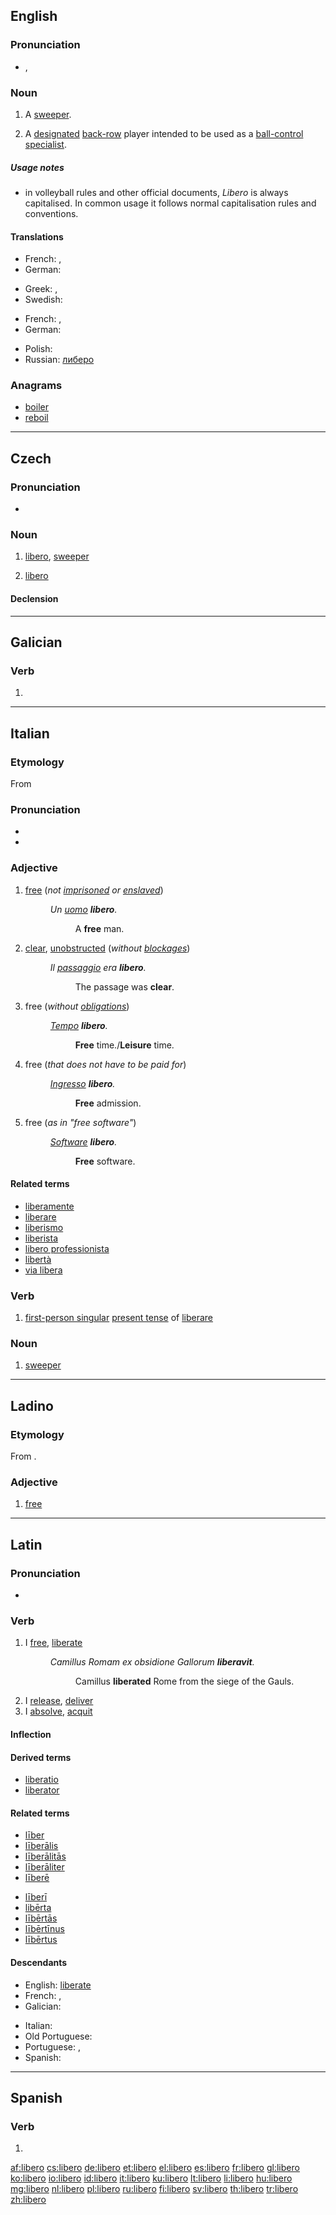 {{also|libéro|Libero}}
==English==

===Pronunciation===
* {{a|UK}} {{IPA|/ˈlɪbɛɹəʊ/}}, {{X-SAMPA|/"lIbEr@U/}}

===Noun===
{{en-noun}}

# {{context|football}} A [[sweeper]].
# {{context|volleyball}} A [[designated]] [[back-row]] player intended to be used as a [[ball control|ball-control]] [[specialist]].

=====Usage notes=====
* {{sense|volleyball}} in volleyball rules and other official documents, ''Libero'' is always capitalised. In common usage it follows normal capitalisation rules and conventions. 

====Translations====
{{trans-top|football player}}
* French: {{t+|fr|libero|m}}, {{t+|fr|libéro|m}}
* German: {{t+|de|Libero|m}}
{{trans-mid}}
* Greek: {{t+|el|λίμπερο|sc=Grek}}, {{t+|el|ελεύθερος|sc=Grek}}
* Swedish: {{t+|sv|libero|c}}
{{trans-bottom}}

{{trans-top|volleyball player}}
* French: {{t+|fr|libero|m}}, {{t+|fr|libéro|m}}
* German: {{t+|de|Libero|m}}
{{trans-mid}}
* Polish: {{t+|pl|libero|m}}
* Russian: [[либеро]]
{{trans-bottom}}

===Anagrams===
* [[boiler#English|boiler]]
* [[reboil#English|reboil]]

----

==Czech==

===Pronunciation===
* {{IPA|/lɪbɛrɔ/|lang=cs}}

===Noun===
{{cs-noun|g=n}}

# {{context|soccer|lang=cs}} [[libero#English|libero]], [[sweeper]]
# {{context|volleyball|lang=cs}} [[libero#English|libero]] {{gloss|designated back-row player specialized in defensive skills}}

====Declension====
{{cs-decl-noun
 |libero|libera|liberu|libero|libero|liberu|liberem
 |libera|liber|liberům|libera|libera|liberech|libery
}}

----

==Galician==

===Verb===
{{gl-verb-form}}

# {{conjugation of|liberar||lang=gl|1|s|pres|ind}}

----

==Italian==

===Etymology===
From {{etyl|la|it}} {{term|liber|līber|lang=la}}

===Pronunciation===
* {{IPA|/ˈlibero/|lang=it}}
* {{audio|It-libero.ogg|Audio}}

===Adjective===
{{it-adj|liber}}

# [[free]] (''not [[imprisoned]] or [[enslaved]]'')
#: ''Un [[uomo]] '''libero'''.''
#:: A '''free''' man.
# [[clear]], [[unobstructed]] (''without [[blockage]]s'')
#: ''Il [[passaggio]] era '''libero'''.''
#:: The passage was '''clear'''.
# free (''without [[obligation]]s'')
#: ''[[tempo|Tempo]] '''libero'''.''
#:: '''Free''' time./'''Leisure''' time.
# free (''that does not have to be paid for'')
#: ''[[ingresso|Ingresso]] '''libero'''.''
#:: '''Free''' admission.
# free (''as in "free software"'')
#: ''[[software#Italian|Software]] '''libero'''.''
#:: '''Free''' software.

====Related terms====
* [[liberamente]]
* [[liberare]]
* [[liberismo]]
* [[liberista]]
* [[libero professionista]]
* [[libertà]]
* [[via libera]]

===Verb===
{{head|it|verb form}}

# [[first-person singular]] [[present tense]] of [[liberare]]

===Noun===
{{it-noun|liber|m|o|i}}

# {{context|football|lang=it}} [[sweeper]]

----

==Ladino==

===Etymology===
From {{etyl|it|lad}} {{term|libero|lang=it}}.

===Adjective===
{{lad-adj|l}}

# [[free]]

----

==Latin==

===Pronunciation===
* {{a|Classical}} {{IPA|/ˈliː.be.roː/|lang=la}}

===Verb===
{{la-verb|libero|līberō|liberare#Latin|līberāre|liberavi|līberāvī|liberatum|līberātum}}

# I [[free]], [[liberate]]
#: ''Camillus Romam ex obsidione Gallorum '''liberavit'''.''
#:: Camillus '''liberated''' Rome from the siege of the Gauls.
# I [[release]], [[deliver]]
# I [[absolve]], [[acquit]]

====Inflection====
{{la-conj-1st|līber|līberāv|līberāt|11=liber|22=liberav|33=liberat}}

====Derived terms====
* [[liberatio]]
* [[liberator]]

====Related terms====
{{top2}}
* [[liber#Latin|līber]]
* [[liberalis|līberālis]]
* [[liberalitas|līberālitās]]
* [[liberaliter|līberāliter]]
* [[libere#Latin|līberē]]
{{mid2}}
* [[liberi|līberī]]
* [[liberta#Latin|libērta]]
* [[libertas|lībērtās]]
* [[libertinus|lībērtīnus]]
* [[libertus|lībērtus]]
{{bottom}}

====Descendants====
{{top2}}
* English: [[liberate]]
* French: {{l|fr|livrer}}, {{l|fr|libérer}}
* Galician: {{l|gl|liberar}}
{{mid2}}
* Italian: {{l|it|liberare}}
* Old Portuguese: {{l|roa-ptg|livrar}}
* Portuguese: {{l|pt|livrar}}, {{l|pt|liberar}}
* Spanish: {{l|es|liberar}}
{{bottom}}

----

==Spanish==

===Verb===
{{es-verb-form|liberar}}

# {{es-verb form of|ending=ar|mood=indicative|tense=present|pers=1|number=singular|liberar}}

[[af:libero]]
[[cs:libero]]
[[de:libero]]
[[et:libero]]
[[el:libero]]
[[es:libero]]
[[fr:libero]]
[[gl:libero]]
[[ko:libero]]
[[io:libero]]
[[id:libero]]
[[it:libero]]
[[ku:libero]]
[[lt:libero]]
[[li:libero]]
[[hu:libero]]
[[mg:libero]]
[[nl:libero]]
[[pl:libero]]
[[ru:libero]]
[[fi:libero]]
[[sv:libero]]
[[th:libero]]
[[tr:libero]]
[[zh:libero]]